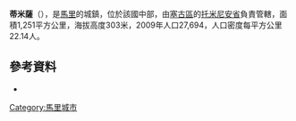 '''蒂米薩'''（{{lang-fr|Timissa}}），是[[馬里|馬里]]的城鎮，位於該國中部，由[[塞古區|塞古區]]的[[托米尼安省|托米尼安省]]負責管轄，面積1,251平方公里，海拔高度303米，2009年人口27,694，人口密度每平方公里22.14人。

{{Coord|13|49|N|4|12|W|display=title}}

==參考資料==
*{{cite web|url=http://mali-reforme-telecom.mctmtl.com/previsions.pdf|title=Previsions de desserte des communes pour la periode de 2001-2005|publisher=Mali Reforme Telecom|accessdate=February 17, 2009|deadurl=yes|archiveurl=https://web.archive.org/web/20040829024117/http://mali-reforme-telecom.mctmtl.com/previsions.pdf|archivedate=2004-08-29}}

{{塞古區}}

[[Category:馬里城市|Category:馬里城市]]


{{Mali-geo-stub}}